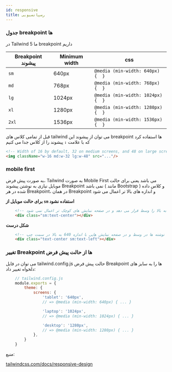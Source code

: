 ```yaml
---
id: responsive
title: رسپانسیویی
---
```


### جدول breakpoint ها

در Tailwind ما 5 breakpoint داریم

<div dir="ltr">

Breakpoint پیشوند | Minimum width | css
------------ | ------------- | -------------
`sm` | 640px | `@media (min-width: 640px) {  }`
`md` | 768px | `@media (min-width: 768px) {  }`
`lg` | 1024px | `@media (min-width: 1024px) {  }`
`xl` | 1280px | `@media (min-width: 1280px) {  }`
`2xl` | 1536px | `@media (min-width: 1536px) {  }`

</div>

قبل از تمامی کلاس های tailwind می توان از پیشوند این breakpoint ها استفاده کرد که با علامت **`:`** پیشوند را از کلاس جدا می کنیم

<div dir="ltr">

```html
<!-- Width of 16 by default, 32 on medium screens, and 48 on large screens -->
<img className="w-16 md:w-32 lg:w-48" src="..."/>
```

</div>

### mobile first
به صورت پیش فرض، Tailwind به صورت Mobile First می باشد
یعنی برای حالت موبایل نیازی به نوشتن پیشوند Breakpoint نمی باشد ( مانند Bootstrap )
و کلاس داده شده در هر Breakpoint، در همان Breakpoint و اندازه های بالا تر اعمال می شود

__برای حالت موبایل از `sm` استفاده نشود__

<div dir="ltr">

```html
    <!-- فقط نوشته های صفحه نمایش های 640 به بالا را وسط قرار می دهد و در صفحه نمایش های کوچک تر اعمال نمی شود -->
    <div class="sm:text-center"></div>
```

</div>

__شکل درست__

<div dir="ltr">

```html
    <!-- در صفحه نمایش های کوچک، نوشته ها در وسط و در صفحه نمایش هایی با اندازه 640 به بالا در سمت چپ -->
    <div class="text-center sm:text-left"></div>
```

</div>

### تغییر Breakpoint ها از حالت پیش فرض

می توان در فایل tailwind.config.js حالت پیش فرض Breakpoint ها را به سایز های دلخواه تغییر داد:

<div dir="ltr">

```javascript
    // tailwind.config.js
    module.exports = {
        theme: {
            screens: {
                'tablet': '640px',
                // => @media (min-width: 640px) { ... }

                'laptop': '1024px',
                // => @media (min-width: 1024px) { ... }

                'desktop': '1280px',
                // => @media (min-width: 1280px) { ... }
            },
        }
    }
```

</div>
منبع:

[tailwindcss.com/docs/responsive-design](https://tailwindcss.com/docs/responsive-design)
